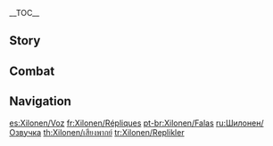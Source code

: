 {{CharacterTabs}}{{LanguageTabs}}
__TOC__
==Story==
{{VO/Story
|character           = Xilonen
|language            = en
|name                = Xilonen

<!-- Hello -->
|vo_01_01_title      = Hello
|vo_01_01_file       = VO_{language}{character} Hello.ogg
|vo_01_01_tx         = Hello, I'm Xilonen from the [[Children of Echoes]]. If you'd like me to forge some tools for you, just let me know. But I do have a quite the backlog of commissions at the moment, so even if you submit a request now, it might be a while before I get to it.

<!-- Chats -->
|vo_02_01_title      = Chat: Potted Plant
|vo_02_01_file       = VO_{language}{character} Chat - Potted Plant.ogg
|vo_02_01_tx         = *sigh* My potted plant on the porch has died again. I was watering it every day... Don't tell me I overdid it this time?

|vo_02_02_title      = Chat: Break Time
|vo_02_02_file       = VO_{language}{character} Chat - Break Time.ogg
|vo_02_02_tx         = We should take a break after all that running around... Yeah, let's rest here for a bit.

|vo_02_03_title      = Chat: Forge Work
|vo_02_03_file       = VO_{language}{character} Chat - Forge Work.ogg
|vo_02_03_tx         = ...How many forging commissions do I still have to finish? Let's see, one, two... Hmm, not so many as I thought. I'll get to them tomorrow.

<!-- Weather -->
|vo_03_01_title      = When It Rains
|vo_03_01_file       = VO_{language}{character} When It Rains.ogg
|vo_03_01_tx         = Perfect weather for a nap in the workshop...

|vo_03_02_title      = When It Snows
|vo_03_02_file       = VO_{language}{character} When It Snows.ogg
|vo_03_02_tx         = Achoo! ...Ah, I'm awake now.

|vo_03_03_title      = When the Sun Is Out
|vo_03_03_file       = VO_{language}{character} When the Sun Is Out.ogg
|vo_03_03_tx         = *yawn* Time for a nap... Ooh wow, where did my sunglasses go...?

|vo_03_04_title      = In the Desert
|vo_03_04_file       = VO_{language}{character} In the Desert.ogg
|vo_03_04_tx         = The temperature's just right... Ah, but this isn't the best spot to lie down...

<!-- Greetings -->
|vo_04_01_title      = Good Morning
|vo_04_01_file       = VO_{language}{character} Good Morning.ogg
|vo_04_01_tx         = Good morning. Did you get some good sleep? Here, drink this. Starting your day with something sweet will boost your mood for the whole day.

|vo_04_02_title      = Good Afternoon
|vo_04_02_file       = VO_{language}{character} Good Afternoon.ogg
|vo_04_02_tx         = It's afternoon now, which means... *yawn* time for a break. I'll go have a nap, just wake me up if you need anything...

|vo_04_03_title      = Good Evening
|vo_04_03_file       = VO_{language}{character} Good Evening.ogg
|vo_04_03_tx         = Wow, just look at the time... Yeah, let's call it a day. Let's go get some good food together to celebrate a great day of work.

|vo_04_04_title      = Good Night
|vo_04_04_file       = VO_{language}{character} Good Night.ogg
|vo_04_04_tx         = Good night. Remember to fluff your pillow, otherwise, your neck will hurt in the morning.

<!-- About -->
|vo_05_01_title      = About {character}: Work-Life Balance
|vo_05_01_file       = VO_{language}{character} About {character} - Work-Life Balance.ogg
|vo_05_01_tx         = No matter how busy work might get, you must set aside some time to rest. If you don't stop working, your mind and body will go on strike... And once that happens, your ability to perform good work will just go down the drain.<br>Hmm? You can't find any time for a break? Well then, just say that I suddenly needed to see you for something important, and come over to my workshop to take a small nap. I'll help cover for you.

|vo_05_02_title      = About {character}: Sluggishness
|vo_05_02_friendship = 4
|vo_05_02_file       = VO_{language}{character} About {character} - Sluggishness.ogg
|vo_05_02_tx         = Some of my friends have told me that I can be slow at times, and that I rarely seem to get emotional. For example, one time, I was at a friend's house for a party, and we started talking about the topic of marriage. A friend asked if we would cry when she got married, and before I knew it, everyone started crying, and they were all sobbing and saying that they didn't want to lose her as a friend...<br>Well, I didn't get what everyone was crying about. I mean, isn't getting married a happy thing? You know, she's just getting married, not going away. We could still go visit her.<br>Oh? What if she was sad and getting married against her wishes? Oh yeah, I've thought about that.<br>In that case, I would just come rolling into the ceremony and steal her away. You know, I'm pretty fast, you know. Yeah, I'd save her in time.

<!-- About Us -->
|vo_06_01_title      = About Us: The Forge
|vo_06_01_file       = VO_{language}{character} About Us - The Forge.ogg
|vo_06_01_tx         = No matter what you are making, the temperature of the furnace is always crucial. If it's too cool, you won't be able to soften or melt the materials, and it'll be impossible to cleanse impurities. If the temperature is too high, some materials will be unusable.<br>The way most crafters adjust the temperature is by removing fuel from the fire or adding more wood to burn.<br>As for me, I would usually add [[phlogiston]]-rich gems to control the temperature. Phlogiston-aided flames are much stronger than that of a regular fire...<br>What do I do with the gems after the phlogiston is used up? I just find a place to pile them up... once the phlogiston is gone, they have nothing but aesthetic value. If you'd like some, feel free to pick out a few.

|vo_06_02_title      = About Us: Blessing
|vo_06_02_quest      = Incandescent Ode of Resurrection
|vo_06_02_friendship = 6
|vo_06_02_file       = VO_{language}{character} About Us - Blessing.ogg
|vo_06_02_tx         = Auntie [[Tlazolli]] said she would make you a Blazegem Inscription as a gift, right? Well, given the current circumstances, I don't think she'll be able to do that for you.<br>I'll have to take up the task. Consider it a gift for helping save [[Nepecha]].<br>Huh? I already forged an [[Ancient Name]] for you?<br>Oh, no no no, that doesn't count. That name contains everyone else's blessing for you, but this inscription will contain my own blessings.<br>Ah, no need to thank me, I'll let you know once it's done. As for what words to engrave... I'll let you decide.
|vo_06_02_mention    = Tlazolli,Nepecha

<!-- Miscellany I -->
|vo_07_01_title      = About the [[Vision]]
|vo_07_01_friendship = 4
|vo_07_01_file       = VO_{language}{character} About the Vision.ogg
|vo_07_01_tx         = Oh, my Vision? Yeah, it's pretty useful. Having it allows me to more accurately identify the concentration and distribution of the [[Geo]] element in various ores. That helps me quickly sort good ore from scraps.<br>Oh, does it have a meaning? Huh, I've never really thought about it much. As long as it can help me with my work, I don't care about the rest.

|vo_07_02_title      = Something to Share
|vo_07_02_file       = VO_{language}{character} Something to Share.ogg
|vo_07_02_tx         = I often try to forge small ornaments with complex structures to hone my precision-crafting skills. For example, a web-like pendant, or woven scroll earrings... Once I finish a product, I usually give it to one of my friends or neighbors.<br>Oh? Can I make rings? Of course! Just the other day, I made a ring in the shape of a [[Brilliant Chrysanthemum]]. The design schematic alone took me quite a bit of effort.<br>Oh, you'd like one? Sure. Let me see your hand. Once I've measured your finger, I can forge one for you in no time.

|vo_07_03_title      = Interesting Things
|vo_07_03_file       = VO_{language}{character} Interesting Things.ogg
|vo_07_03_tx         = I really don't get how to raise plants... I've watered them once every three days, pulled out the weeds once every five days, and fertilized them twice in a week, just like the instructions said, and even made absolutely sure that they got the right amount of sunlight, yet all of my plants still withered and died.<br>*sigh* Don't tell me that even gardening requires quite a bit of luck?

<!-- About Others -->
|vo_08_01_title      = About [[Kachina]]
|vo_08_01_friendship = 4
|vo_08_01_file       = VO_{language}{character} About Kachina.ogg
|vo_08_01_tx         = Kachina commissioned me to forge a drill for her that could not only bore into the ground, but also jump around. It wasn't that complicated to make, but adjusting the angle of the seat was tricky. In the end, Kachina took my suggestion to ditch the seat in favor of a manual control system that connects to the power core of the drill...<br>Huh? Why does Kachina bounce around when she's operating the Turbo Twirly?<br>That's how she wanted it. She said she prefers having direct sensory feedback while she's driving, so I removed part of the shock absorption system.<br>I do wonder if I should make her some mouthguards next, though. The last thing I want is for her to bite her tongue while using the drill...
|vo_08_01_mention    = Kachina

|vo_08_02_title      = About [[Mualani]]
|vo_08_02_friendship = 4
|vo_08_02_file       = VO_{language}{character} About Mualani.ogg
|vo_08_02_tx         = Mualani is an amazing athlete. I've never seen anyone make surfing or gliding on the [[Spiritway]]s look so smooth or easy. In fact, I have yet to see Mualani ever slip up.<br>Hmm? What would happen if a person or [[Saurian]] got in her way? Hmm, I'm pretty sure she would just scoop them up and keep gliding along.
|vo_08_02_mention    = Mualani

|vo_08_03_title      = About [[Chasca]]
|vo_08_03_friendship = 4
|vo_08_03_file       = VO_{language}{character} About Chasca.ogg
|vo_08_03_tx         = To get Chasca's gun up and running in high altitude was no easy task. First, I had to make sure it would remain stable and reliable in high speed combat. Then, I had to develop standard and special ammunition that could be used for combat at high altitudes. And finally, I had to consider how to solve the issues of recoil and accuracy while flying...<br>But Chasca told me the last two issues were no big deal, and that she'd be able to manage as long as I installed some basic mechanical crosshairs.<br>Chasca has definitely proven to be an expert user of that weapon. Goes to show that she really is a flying ace of the [[Flower-Feather Clan]].
|vo_08_03_mention    = Chasca

|vo_08_04_title      = About [[Mavuika]]
|vo_08_04_quest      = Incandescent Ode of Resurrection
|vo_08_04_friendship = 4
|vo_08_04_file       = VO_{language}{character} About Mavuika.ogg
|vo_08_04_tx         = Mavuika has approached me with quite a few ridiculous commissions.<br>For example, she wanted me to make her a heat-resistant sword that could withstand her flames and wouldn't melt in her hands. Oh yeah, she also asked me if I could make her a special pair of sunglasses that would let her better see enemies through the flames in combat...<br>But the most bizarre request was that bike of hers... At the time, she would keep coming to the workshop to talk about it and insist that I make her a phlogiston-powered vehicle. She even shoved a bunch of design schematics in front of me, and yeah, who even knows where she got those... I eventually couldn't take it anymore and gave in. It took me three whole months to complete it. I heard she's been driving it through the Natlan wilderness and that no one can stop her... So yeah...<br>Compared to all of that, I'd say forging an Ancient Name for an outlander is really a relatively reasonable task.
|vo_08_04_mention    = Mavuika

|vo_08_05_title      = About [[Kinich]]
|vo_08_05_friendship = 4
|vo_08_05_file       = VO_{language}{character} About Kinich.ogg
|vo_08_05_tx         = Kinich is nice, but that [[Ajaw]] is really hard to be around.<br>Speaking of, where did Ajaw even come from? If he originated from some kind of device, then there is actually a chance that I could make him shut up forever. Oh, maybe I should find some time to go over and discuss this with Kinich...
|vo_08_05_mention    = Kinich,Ajaw

|vo_08_06_title      = About [[Citlali]]
|vo_08_06_friendship = 4
|vo_08_06_file       = VO_{language}{character} About Citlali.ogg
|vo_08_06_tx         = Citlali would occasionally come to my workshop to buy some ore. According to her, some ores can be crushed into powder and taken as medicine to help her with divinations and ceremonies. Hm? Have I ever asked her to read my fortune? No, I'm not interested in knowing the future. I already have enough to worry about with all my present work. Besides, I always get sleepy during divination rituals...
|vo_08_06_mention    = Citlali

|vo_08_07_title      = About [[Ifa]]
|vo_08_07_friendship = 4
|vo_08_07_file       = VO_{language}{character} About Ifa.ogg
|vo_08_07_tx         = Ifa has come to the tribe before to heal some [[Tepetlisaur]]s. He is very skilled, and knows how to care for his patients. Even the most rambunctious Saurians will sit quietly when he's around.<br>Ifa said it's all thanks to the set of Saurian syringes I made for him. Even without the needle on it, it's enough to deter any person or Saurian from misbehaving. Would you like to see it? I still have a sample set if you're interested.<br>Wait here, I'll go fetch the biggest one... Huh? Why are you backing away? The needle isn't even attached, it's completely safe.
|vo_08_07_mention    = Ifa

|vo_08_08_title      = About [[Ororon]]
|vo_08_08_quest      = The Rainbow Destined to Burn
|vo_08_08_friendship = 4
|vo_08_08_file       = VO_{language}{character} About Ororon.ogg
|vo_08_08_tx         = If two negatives make a positive, then a weirdo in a group of weirdos should just be normal, but Ororon somehow still seems a little off to me.<br>Still, he seems plenty nice as a person. He even had Ifa bring a bunch of fruit and honey to the Children of Echoes, presumably because he thought he had caused too much trouble for us. I had no idea you could get such sweet honey from [[Phlogiston Aphid]]s, so he must know what he's doing.<br>*sigh* How can some people be such naturals with plants and animals?
|vo_08_08_mention    = Ororon,Ifa

|vo_08_09_title      = About [[Iansan]]
|vo_08_09_friendship = 4
|vo_08_09_file       = VO_{language}{character} About Iansan.ogg
|vo_08_09_tx         = I once helped the [[Collective of Plenty]] make a couple sets of super heavy weight plates and dumbbells.<br>When it was time for the goods to be picked up, Iansan came with a group from the tribe to inspect the finished products. She picked up and checked every single weight before placing them one by one into a cart. After lifting all those weights, she was barely winded, and her face was only a little red.<br>To be honest, I'm a little jealous of them. Not only are they really strong, but they've also got a way with plants...
|vo_08_09_mention    = Iansan

<!-- More About -->
|vo_09_01_title      = More About {character}: I
|vo_09_01_file       = VO_{language}{character} More About {character} - 01.ogg
|vo_09_01_tx         = Even though I'm a [[Name Engraver]], forging Ancient Names isn't my primary work. Helping people in the tribe forge tools and weapons makes up the majority of my work.<br>After all, Ancient Names are pretty rare, but there are countless commissions for other kinds of items...

|vo_09_02_title      = More About {character}: II
|vo_09_02_friendship = 3
|vo_09_02_file       = VO_{language}{character} More About {character} - 02.ogg
|vo_09_02_tx         = The most exhausting part of taking commissions isn't the forging work itself &mdash; it's trying to decipher some of my clients' confusingly worded requests. I spend so much of my time just helping my client get their ideas straight so they can tell me what they actually want. Then I can finally pick up my hammer and get to work.<br>When I see my clients having an epiphany where they finally realize what they want, I don't get any joy out of it anymore. In fact, it makes me want to throw up. So much so that it ruins my appetite.

|vo_09_03_title      = More About {character}: III
|vo_09_03_friendship = 4
|vo_09_03_file       = VO_{language}{character} More About {character} - 03.ogg
|vo_09_03_tx         = When I don't have any commissions, I would usually make some small gadgets. For example, these shoes I'm wearing use the latest phlogiston propulsion systems, and many new types of alloys. And these headphones I'm wearing can be connected to a record player, so I can listen to a record while I work at the forge...<br>Sounds complicated? Not really, it's just easier to put a little extra care into things when you're working on something you like.

|vo_09_04_title      = More About {character}: IV
|vo_09_04_friendship = 5
|vo_09_04_file       = VO_{language}{character} More About {character} - 04.ogg
|vo_09_04_tx         = The main reason I became a Name Engraver was because both my father and mother, as well as most of my kin, were also Name Engravers. When I was little, my parents would always tell me that of all the tribes in [[Natlan]], only ours could shoulder the responsibility of forging Ancient Names. They hoped that I could also carry on the tradition when I grew older.<br>So I agreed to take it on &mdash; that's really all there is to it.

|vo_09_05_title      = More About {character}: V
|vo_09_05_friendship = 6
|vo_09_05_file       = VO_{language}{character} More About {character} - 05.ogg
|vo_09_05_tx         = However, before I became a Name Engraver, I put a lot of thought into whether I should really get involved in such troublesome work. After all, there were a lot of easier jobs I could have picked. Even being a regular blacksmith is easier than working as a Name Engraver, and I could earn more to boot.<br>But, in the end, I chose this path.<br>Forging Ancient Names is an important task that someone must undertake, and given I happened to have the right abilities for the job, it became my duty to inherit the craft. It's just like what my father always said &mdash; "When every person in Natlan takes up the responsibility they can shoulder, Natlan will stand strong forever." The job is now my duty, and I perform it regardless of my level of personal interest.<br>...And on top of that, I was the most skilled among those who studied the craft in the tribe. If I didn't become a Name Engraver, that would mean someone else would have to take it on in my stead. The other students constantly asked me questions and copied my homework. Had it become their job to forge Ancient Names, I'm sure they would constantly come bothering me with questions. So I figured that taking the job myself would be better than dealing with all that trouble... Yeah, it's more convenient for everyone, and saves me from having to worry about other people's work all day.

<!-- Miscellany II -->
|vo_10_01_title      = {character}'s Hobbies
|vo_10_01_file       = VO_{language}{character} Hobbies.ogg
|vo_10_01_tx         = Sleeping, spacing out, and basking in the sun... When I'm not working, even staring at blank paper seems interesting.

|vo_10_02_title      = {character}'s Troubles
|vo_10_02_file       = VO_{language}{character} Troubles.ogg
|vo_10_02_tx         = When discussing a forging commission with someone, the thing I'm most afraid of hearing is, "This request is neither urgent nor important. Just get to it whenever you can."<br>In my experience, that is basically equivalent to saying, "I might come to rush you at anytime."<br>*sigh* It makes my head hurt just thinking about it, I think I'm going to go back to sleep...

|vo_10_03_title      = Favorite Food
|vo_10_03_file       = VO_{language}{character} Favorite Food.ogg
|vo_10_03_tx         = Sugar and [[chocolate]]. I work at the forge, and sweets give me the energy I need to swing my hammer.

|vo_10_04_title      = Least Favorite Food
|vo_10_04_file       = VO_{language}{character} Least Favorite Food.ogg
|vo_10_04_tx         = I don't like water without any flavor. Yeah, yeah, I know that drinking pure water is better for you, but I just can't drink that stuff. Can't you at least add a little bit of sugar? Or if all else fails, a squeeze of lemon...

<!-- Receiving a Gift -->
|vo_11_01_title      = Receiving a Gift: I
|vo_11_01_file       = VO_{language}{character} Receiving a Gift - 01.ogg
|vo_11_01_tx         = Mm. Delicious, is there more? Huh? When did I finish it? Just now. I eat pretty fast, you know, and even faster when it's good.

|vo_11_02_title      = Receiving a Gift: II
|vo_11_02_file       = VO_{language}{character} Receiving a Gift - 02.ogg
|vo_11_02_tx         = Not bad, I'll have to treat you to some of my cooking next time.

|vo_11_03_title      = Receiving a Gift: III
|vo_11_03_file       = VO_{language}{character} Receiving a Gift - 03.ogg
|vo_11_03_tx         = Ah, I'm good for now. I get sleepy if I eat too much.

<!-- Birthday -->
|vo_12_01_title      = Birthday
|vo_12_01_file       = VO_{language}{character} Birthday.ogg
|vo_12_01_tx         = Happy Birthday. Here, this universal multi-tool set is yours to keep. It has a variety of drills and hammers, as well as three hand saws and five special-shaped prybars, which should come in handy for you in the wild. Oh, and there is also a set of ropes made from woven leather and metal wire. They should be strong enough to lift even a fully-grown Tepetlisaur. Do you know how to tie knots? If not, I can teach now. Here, watch... First, hold the rope like this, then loop it around...

<!-- Feelings About Ascension -->
|vo_13_01_title      = Feelings About Ascension: Intro
|vo_13_01_ascension  = 1
|vo_13_01_file       = VO_{language}{character} Feelings About Ascension - 01.ogg
|vo_13_01_tx         = ...Meow?

|vo_13_02_title      = Feelings About Ascension: Building Up
|vo_13_02_ascension  = 2
|vo_13_02_file       = VO_{language}{character} Feelings About Ascension - 02.ogg
|vo_13_02_tx         = Hmm, real gold must still be refined by fire. Thank you.

|vo_13_03_title      = Feelings About Ascension: Climax
|vo_13_03_ascension  = 4
|vo_13_03_file       = VO_{language}{character} Feelings About Ascension - 03.ogg
|vo_13_03_tx         = It seems my eyes are getting sharper and my arms stronger for swinging my hammer. Hold on, let me try hammering something... You should stand back.

|vo_13_04_title      = Feelings About Ascension: Conclusion
|vo_13_04_ascension  = 6
|vo_13_04_file       = VO_{language}{character} Feelings About Ascension - 04.ogg
|vo_13_04_tx         = You've helped me so much, I can't just let you leave empty-handed. Here, take this gem that I engraved my Name on. You can use it to find me for help whenever you like. Whether you need me to fire up the forge, or accompany you on a dangerous adventure, I'll be ready to help. This promise will stand until both my Name and this stone have eroded into nothing.
}}

==Combat==
{{Combat VO
|character           = Xilonen
|language            = en

<!-- Elemental Skill -->
|skill_1_tx          = Bring it.
|skill_2_tx          = Hmph.
|skill_3_tx          = *sigh*

<!-- Elemental Burst -->
|burst_1_tx          = Hear the echoes of the valley!
|burst_2_tx          = Let the mountain's veins boil!
|burst_3_tx          = Let engraved names echo!

<!-- Sprint Start -->
|sprint-s_1_file     = Sprint Start 01,Sprint Start 02,Sprint Start 03

<!-- Deploying Wind Glider -->
|glider_1_file       = Deploying Wind Glider 01,Deploying Wind Glider 02,Deploying Wind Glider 03

<!-- Opening Treasure Chest -->
|chest_1_tx          = I'm keeping a lookout. Don't worry, there's no ambush.
|chest_2_tx          = There's a lot of good stuff in here, wanna split it? Just kidding, you can take it.
|chest_3_tx          = Hmm, these should be worth something. Go on, take it.

<!-- Low HP -->
|low-hp_1_tx         = What a pain...
|low-hp_2_tx         = That's enough.
|low-hp_3_tx         = ...Hmph!

<!-- Ally Low HP -->
|ally-low-hp_1_tx    = I'll take over.
|ally-low-hp_2_tx    = Leave it to me.

<!-- Fallen -->
|fallen_1_tx         = The flames... have gone out...
|fallen_2_tx         = The forge... grows cold...
|fallen_3_tx         = Heh, it's time... to sleep...

<!-- Light Hit Taken -->
|hit-l_1_tx          = This again?
|hit-l_1_file        = Light Hit Taken 02
|hit-l_2_file        = Light Hit Taken 01,Light Hit Taken 03,Light Hit Taken 04,Light Hit Taken 05,Light Hit Taken 06

<!-- Heavy Hit Taken -->
|hit-h_1_tx          = ...How annoying!
|hit-h_1_file        = Heavy Hit Taken 02
|hit-h_2_file        = Heavy Hit Taken 01,Heavy Hit Taken 03,Heavy Hit Taken 04,Heavy Hit Taken 05,Heavy Hit Taken 06

<!-- Joining Party -->
|join_1_tx           = Is it time to go?
|join_2_tx           = Let's get this over with.
|join_3_tx           = Alright, after you.

<!-- Character Idles -->
|idle_1_file         = 

<!-- Light Attack -->
|atk-l_1_file        = Light Attack 01,Light Attack 02,Light Attack 03,Light Attack 04,Light Attack 05,Light Attack 06,Light Attack 07,Light Attack 08,Light Attack 09,Light Attack 10

<!-- Mid Attack -->
|atk-m_1_file        = Mid Attack 01,Mid Attack 02,Mid Attack 03,Mid Attack 04,Mid Attack 05,Mid Attack 06

<!-- Heavy Attack -->
|atk-h_1_file        = Heavy Attack 01,Heavy Attack 02,Heavy Attack 03,Heavy Attack 04,Heavy Attack 05,Heavy Attack 06

<!-- Climbing -->
|climb_1_file        = Climbing 01,Climbing 02,Climbing 03

<!-- Climbing Breath -->
|climb-b_1_file      = Climbing Breath 01,Climbing Breath 02,Climbing Breath 03

<!-- Jumping -->
|jump_1_file         = Jumping 01,Jumping 02,Jumping 03,Jumping 04,Jumping 05

<!-- Nightsoul Transmission -->
|nightsoul_1_actual_tx = Alright!
}}

==Navigation==
{{Character Navbox|VO}}

[[es:Xilonen/Voz]]
[[fr:Xilonen/Répliques]]
[[pt-br:Xilonen/Falas]]
[[ru:Шилонен/Озвучка]]
[[th:Xilonen/เสียงพากย์]]
[[tr:Xilonen/Replikler]]